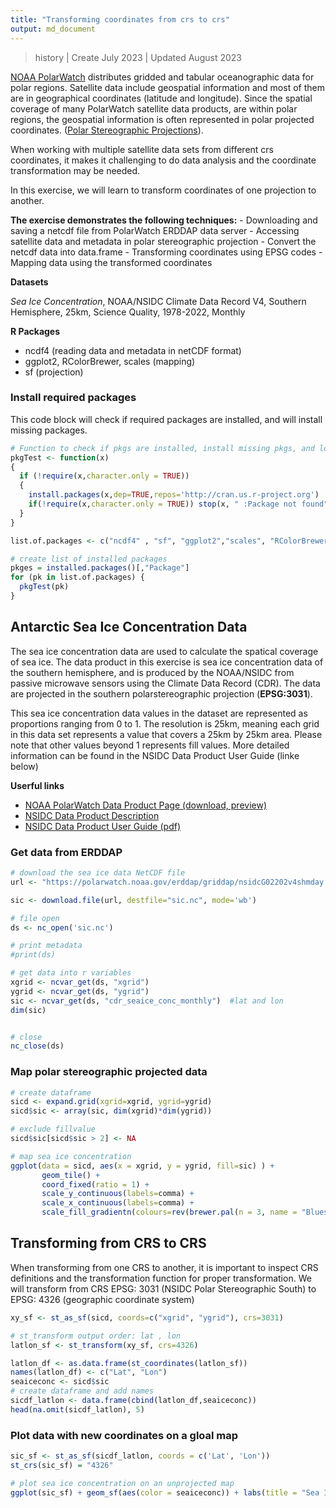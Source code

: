 ```yaml
---
title: "Transforming coordinates from crs to crs"
output: md_document
---
```


> history \| Create July 2023 \| Updated August 2023<br/>


<a href="https://polarwatch.noaa.gov/" target="_blank">NOAA PolarWatch</a> distributes gridded and tabular oceanographic data for polar regions.  Satellite data include geospatial information and most of them are in geographical coordinates (latitude and longitude).  Since the spatial coverage of many PolarWatch satellite data products, are within polar regions, the geospatial information is often represented in polar projected coordinates. (<a href="https://nsidc.org/data/user-resources/help-center/guide-nsidcs-polar-stereographic-projection" target="_blank">Polar Stereographic Projections</a>).  

When working with multiple satellite data sets from different crs coordinates, it makes it challenging to do data analysis and the coordinate transformation may be needed. 

In this exercise, we will learn to transform coordinates of one projection to another.

**The exercise demonstrates the following techniques:**
-   Downloading and saving a netcdf file from PolarWatch ERDDAP data server
-   Accessing satellite data and metadata in polar stereographic projection 
-   Convert the netcdf data into data.frame
-   Transforming coordinates using EPSG codes
-   Mapping data using the transformed coordinates


**Datasets **
    
   *Sea Ice Concentration*, NOAA/NSIDC Climate Data Record V4, Southern Hemisphere, 25km, Science Quality, 1978-2022, Monthly


**R Packages**

-   ncdf4 (reading data and metadata in netCDF format)
-   ggplot2, RColorBrewer, scales (mapping)
-   sf (projection)

### Install required packages

This code block will check if required packages are installed, and will install missing packages.

```r

# Function to check if pkgs are installed, install missing pkgs, and load
pkgTest <- function(x)
{
  if (!require(x,character.only = TRUE))
  {
    install.packages(x,dep=TRUE,repos='http://cran.us.r-project.org')
    if(!require(x,character.only = TRUE)) stop(x, " :Package not found")
  }
}

list.of.packages <- c("ncdf4" , "sf", "ggplot2","scales", "RColorBrewer")

# create list of installed packages
pkges = installed.packages()[,"Package"]
for (pk in list.of.packages) {
  pkgTest(pk)
}

```

## Antarctic Sea Ice Concentration Data

The sea ice concentration data are used to calculate the spatical coverage of sea ice.  The data product in this exercise is sea ice concentration data of the southern hemisphere, and is produced by the NOAA/NSIDC from passive microwave sensors using the Climate Data Record (CDR).  The data are projected in the southern polarstereographic projection (**EPSG:3031**). 

This sea ice concentration data values in the dataset are represented as proportions ranging from 0 to 1. The resolution is 25km, meaning each grid in this data set represents a value that covers a 25km by 25km area.  Please note that other values beyond 1 represents fill values.  More detailed information can be found in the NSIDC Data Product User Guide (linke below)

**Userful links**

-   <a href="https://polarwatch.noaa.gov/catalog/ice-sq-nh-nsidc-cdr-v4/preview/?dataset=daily&var=cdr_seaice_conc&time_min=2022-05-31T00:00:00Z&time_max=2022-05-31T00:00:00Z&proj=epsg3413&colorBar=KT_ice|||0|1|" target="_blank">NOAA PolarWatch Data Product Page (download, preview)</a>
-   <a href="https://nsidc.org/data/g02202/versions/4" target="_blank">NSIDC Data Product Description</a>
-   <a href="https://nsidc.org/sites/default/files/g02202-v004-userguide_1_1.pdf" target="_blank">NSIDC Data Product User Guide (pdf)</a>


### Get data from ERDDAP 
```r
# download the sea ice data NetCDF file
url <- "https://polarwatch.noaa.gov/erddap/griddap/nsidcG02202v4shmday.nc?cdr_seaice_conc_monthly[(2022-12-01T00:00:00Z):1:(2022-12-01T00:00:00Z)][(4350000.0):1:(-3950000.0)][(-3950000.0):1:(3950000.0)]"

sic <- download.file(url, destfile="sic.nc", mode='wb')

# file open
ds <- nc_open('sic.nc')

# print metadata
#print(ds)

# get data into r variables 
xgrid <- ncvar_get(ds, "xgrid")
ygrid <- ncvar_get(ds, "ygrid")
sic <- ncvar_get(ds, "cdr_seaice_conc_monthly")  #lat and lon
dim(sic)


# close 
nc_close(ds)
```
### Map polar stereographic projected data 
```r

# create dataframe
sicd <- expand.grid(xgrid=xgrid, ygrid=ygrid)
sicd$sic <- array(sic, dim(xgrid)*dim(ygrid))

# exclude fillvalue
sicd$sic[sicd$sic > 2] <- NA 

# map sea ice concentration
ggplot(data = sicd, aes(x = xgrid, y = ygrid, fill=sic) ) + 
       geom_tile() + 
       coord_fixed(ratio = 1) + 
       scale_y_continuous(labels=comma) + 
       scale_x_continuous(labels=comma) +
       scale_fill_gradientn(colours=rev(brewer.pal(n = 3, name = "Blues")),na.value="tan")+       ggtitle("Sea Ice Concentration on Polar Steregraphic projection")
```


## Transforming from CRS to CRS

When transforming from one CRS to another, it is important to inspect CRS definitions and the transformation function for proper transformation.
We will transform from CRS EPSG: 3031 (NSIDC Polar Stereographic South) to EPSG: 4326 (geographic coordinate system) 

```r

xy_sf <- st_as_sf(sicd, coords=c("xgrid", "ygrid"), crs=3031)

# st_transform output order: lat , lon
latlon_sf <- st_transform(xy_sf, crs=4326)

latlon_df <- as.data.frame(st_coordinates(latlon_sf))
names(latlon_df) <- c("Lat", "Lon")
seaiceconc <- sicd$sic
# create dataframe and add names
sicdf_latlon <- data.frame(cbind(latlon_df,seaiceconc))
head(na.omit(sicdf_latlon), 5)


```
### Plot data with new coordinates on a gloal map

```r
sic_sf <- st_as_sf(sicdf_latlon, coords = c('Lat', 'Lon'))
st_crs(sic_sf) = "4326"

# plot sea ice concentration on an unprojected map
ggplot(sic_sf) + geom_sf(aes(color = seaiceconc)) + labs(title = "Sea Ice Concentration of Antarctica")



```


